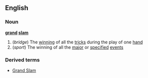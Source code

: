 ==English==
===Noun===
'''[[grand]] [[slam]]'''
#(''bridge'') The [[winning]] of all the [[trick]]s during the play of one [[hand]]
#(''sport'') The winning of all the [[major]] or [[specified]] [[event]]s
===Derived terms===
*[[Grand Slam]]